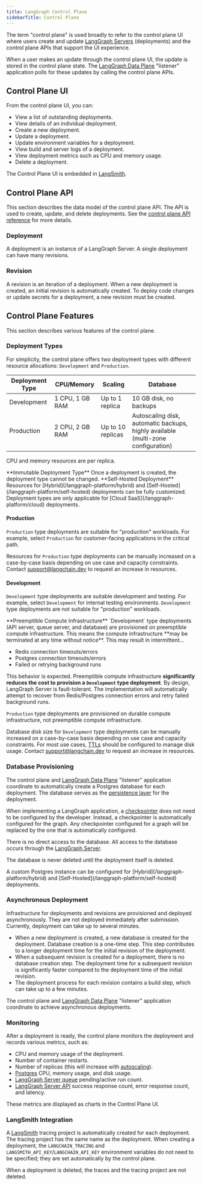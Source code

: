 ```yaml
---
title: LangGraph Control Plane
sidebarTitle: Control Plane
---
```


The term "control plane" is used broadly to refer to the control plane UI where users create and update [LangGraph Servers](/langgraph-platform/langgraph-server) (deployments) and the control plane APIs that support the UI experience.

When a user makes an update through the control plane UI, the update is stored in the control plane state. The [LangGraph Data Plane](/langgraph-platform/data-plane) "listener" application polls for these updates by calling the control plane APIs.

## Control Plane UI

From the control plane UI, you can:

* View a list of outstanding deployments.
* View details of an individual deployment.
* Create a new deployment.
* Update a deployment.
* Update environment variables for a deployment.
* View build and server logs of a deployment.
* View deployment metrics such as CPU and memory usage.
* Delete a deployment.

The Control Plane UI is embedded in [LangSmith](https://docs.smith.langchain.com).

## Control Plane API

This section describes the data model of the control plane API. The API is used to create, update, and delete deployments. See the [control plane API reference](/langgraph-platform/api-ref-control-plane) for more details.

### Deployment

A deployment is an instance of a LangGraph Server. A single deployment can have many revisions.

### Revision

A revision is an iteration of a deployment. When a new deployment is created, an initial revision is automatically created. To deploy code changes or update secrets for a deployment, a new revision must be created.

## Control Plane Features

This section describes various features of the control plane.

### Deployment Types

For simplicity, the control plane offers two deployment types with different resource allocations: `Development` and `Production`.

| **Deployment Type** | **CPU/Memory**  | **Scaling**         | **Database**                                                                     |
|---------------------|-----------------|---------------------|----------------------------------------------------------------------------------|
| Development         | 1 CPU, 1 GB RAM | Up to 1 replica   | 10 GB disk, no backups                                                           |
| Production          | 2 CPU, 2 GB RAM | Up to 10 replicas | Autoscaling disk, automatic backups, highly available (multi-zone configuration) |

CPU and memory resources are per replica.

<Warning>
  **Immutable Deployment Type**
  Once a deployment is created, the deployment type cannot be changed.
</Warning>

<Info>
  **Self-Hosted Deployment**
  Resources for [Hybrid](/langgraph-platform/hybrid) and [Self-Hosted](/langgraph-platform/self-hosted) deployments can be fully customized. Deployment types are only applicable for [Cloud SaaS](/langgraph-platform/cloud) deployments.
</Info>

#### Production

`Production` type deployments are suitable for "production" workloads. For example, select `Production` for customer-facing applications in the critical path.

Resources for `Production` type deployments can be manually increased on a case-by-case basis depending on use case and capacity constraints. Contact support@langchain.dev to request an increase in resources.

#### Development

`Development` type deployments are suitable development and testing. For example, select `Development` for internal testing environments. `Development` type deployments are not suitable for "production" workloads.

<Danger>
  **Preemptible Compute Infrastructure**
  `Development` type deployments (API server, queue server, and database) are provisioned on preemptible compute infrastructure. This means the compute infrastructure **may be terminated at any time without notice**. This may result in intermittent...
  
  * Redis connection timeouts/errors
  * Postgres connection timeouts/errors
  * Failed or retrying background runs
  
  This behavior is expected. Preemptible compute infrastructure **significantly reduces the cost to provision a `Development` type deployment**. By design, LangGraph Server is fault-tolerant. The implementation will automatically attempt to recover from Redis/Postgres connection errors and retry failed background runs.
  
  `Production` type deployments are provisioned on durable compute infrastructure, not preemptible compute infrastructure.
</Danger>

Database disk size for `Development` type deployments can be manually increased on a case-by-case basis depending on use case and capacity constraints. For most use cases, [TTLs](/langgraph-platform/configure-ttl) should be configured to manage disk usage. Contact support@langchain.dev to request an increase in resources.

### Database Provisioning

The control plane and [LangGraph Data Plane](/langgraph-platform/data-plane) "listener" application coordinate to automatically create a Postgres database for each deployment. The database serves as the [persistence layer](https://langchain-ai.github.io/langgraph/concepts/persistence/#memory-store) for the deployment.

When implementing a LangGraph application, a [checkpointer](https://langchain-ai.github.io/langgraph/concepts/persistence/#checkpointer-libraries) does not need to be configured by the developer. Instead, a checkpointer is automatically configured for the graph. Any checkpointer configured for a graph will be replaced by the one that is automatically configured.

There is no direct access to the database. All access to the database occurs through the [LangGraph Server](/langgraph-platform/langgraph-server).

The database is never deleted until the deployment itself is deleted.

<Info>
  A custom Postgres instance can be configured for [Hybrid](/langgraph-platform/hybrid) and [Self-Hosted](/langgraph-platform/self-hosted) deployments.
</Info>

### Asynchronous Deployment

Infrastructure for deployments and revisions are provisioned and deployed asynchronously. They are not deployed immediately after submission. Currently, deployment can take up to several minutes.

* When a new deployment is created, a new database is created for the deployment. Database creation is a one-time step. This step contributes to a longer deployment time for the initial revision of the deployment.
* When a subsequent revision is created for a deployment, there is no database creation step. The deployment time for a subsequent revision is significantly faster compared to the deployment time of the initial revision.
* The deployment process for each revision contains a build step, which can take up to a few minutes.

The control plane and [LangGraph Data Plane](/langgraph-platform/data-plane) "listener" application coordinate to achieve asynchronous deployments.

### Monitoring

After a deployment is ready, the control plane monitors the deployment and records various metrics, such as:

* CPU and memory usage of the deployment.
* Number of container restarts.
* Number of replicas (this will increase with [autoscaling](/langgraph-platform/data-plane#autoscaling)).
* [Postgres](/langgraph-platform/data-plane#postgres) CPU, memory usage, and disk usage.
* [LangGraph Server queue](/langgraph-platform/langgraph-server#persistence-and-task-queue) pending/active run count.
* [LangGraph Server API](/langgraph-platform/langgraph-server) success response count, error response count, and latency.

These metrics are displayed as charts in the Control Plane UI.

### LangSmith Integration

A [LangSmith](https://docs.smith.langchain.com/) tracing project is automatically created for each deployment. The tracing project has the same name as the deployment. When creating a deployment, the `LANGCHAIN_TRACING` and `LANGSMITH_API_KEY`/`LANGCHAIN_API_KEY` environment variables do not need to be specified; they are set automatically by the control plane.

When a deployment is deleted, the traces and the tracing project are not deleted.
